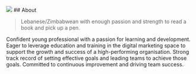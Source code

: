 
<div className="centeredContainerMobile">
<div className="centerContainer centeredContainer">
  <img className="applicationIcon otherIcon" src="https://i.ibb.co/hWJJWm8/social-media.png"  />
## About
</div>

> Lebanese/Zimbabwean with enough passion and strength to read a book and pick up a pen.

Confident young professional with a passion for learning and development. Eager to leverage education and training in the digital marketing space to support the growth and success of a high-performing organisation. Strong track record of setting effective goals and leading teams to achieve those goals. Committed to continuous improvement and driving team success.

</div>
